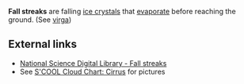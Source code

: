 '''Fall streaks''' are falling [[ice crystals]] that [[evaporate]] before reaching the ground. (See [[virga]]) 

==External links==
* [http://www.nsdl.arm.gov/Library/glossary.shtml#fall_streaks National Science Digital Library - Fall streaks]
* See [http://asd-www.larc.nasa.gov/SCOOL/Clouds/cirrus.html S'COOL Cloud Chart: Cirrus] for pictures